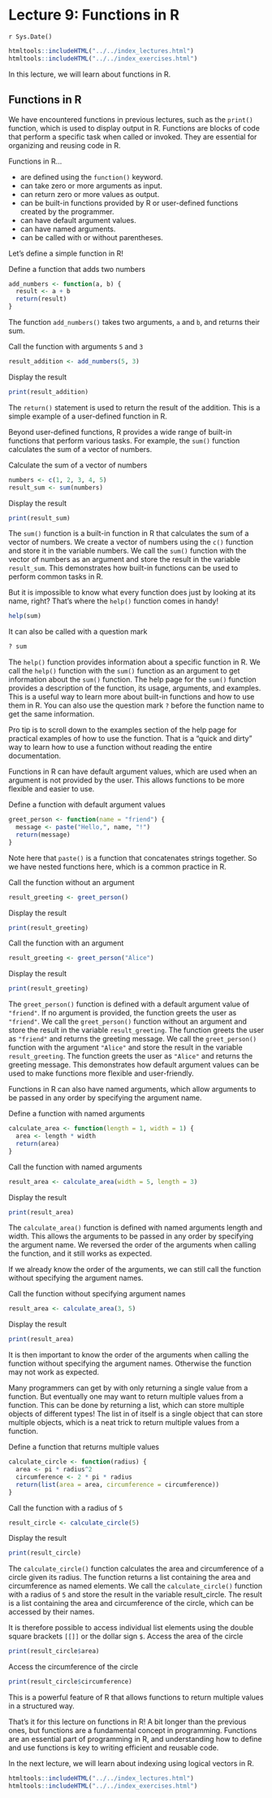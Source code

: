 # Lecture 9: Functions in R
`r Sys.Date()`

```r
htmltools::includeHTML("../../index_lectures.html")
htmltools::includeHTML("../../index_exercises.html")
```


In this lecture, we will learn about functions in R.

## Functions in R

We have encountered functions in previous lectures, such as the `print()`
function, which is used to display output in R. Functions are blocks of code
that perform a specific task when called or invoked. They are essential for
organizing and reusing code in R.

Functions in R...

- are defined using the `function()` keyword.
- can take zero or more arguments as input.
- can return zero or more values as output.
- can be built-in functions provided by R or user-defined functions created
  by the programmer.
- can have default argument values.
- can have named arguments.
- can be called with or without parentheses.

Let's define a simple function in R!

Define a function that adds two numbers

```r
add_numbers <- function(a, b) {
  result <- a + b
  return(result)
}
```

The function `add_numbers()` takes two arguments, `a` and `b`, and returns
their sum.

Call the function with arguments `5` and `3`

```r
result_addition <- add_numbers(5, 3)
```

Display the result

```r
print(result_addition)
```

The `return()` statement is used to return the result of the addition. This
is a simple example of a user-defined function in R.

Beyond user-defined functions, R provides a wide range of built-in functions
that perform various tasks. For example, the `sum()` function calculates the
sum of a vector of numbers.

Calculate the sum of a vector of numbers

```r
numbers <- c(1, 2, 3, 4, 5)
result_sum <- sum(numbers)
```

Display the result

```r
print(result_sum)
```

The `sum()` function is a built-in function in R that calculates the sum of a
vector of numbers. We create a vector of numbers using the `c()` function and
store it in the variable numbers. We call the `sum()` function with the
vector of numbers as an argument and store the result in the variable
`result_sum`. This demonstrates how built-in functions can be used to perform
common tasks in R.

But it is impossible to know what every function does just by looking at its
name, right? That's where the `help()` function comes in handy!

```r
help(sum)
```

It can also be called with a question mark

```r
? sum
```

The `help()` function provides information about a specific function in R. We
call the `help()` function with the `sum()` function as an argument to get
information about the `sum()` function. The help page for the `sum()`
function provides a description of the function, its usage, arguments, and
examples. This is a useful way to learn more about built-in functions and how
to use them in R. You can also use the question mark `?` before the function
name to get the same information.

Pro tip is to scroll down to the examples section of the help page for
practical examples of how to use the function. That is a "quick and dirty"
way to learn how to use a function without reading the entire documentation.

Functions in R can have default argument values, which are used when an
argument is not provided by the user. This allows functions to be more
flexible and easier to use.

Define a function with default argument values

```r
greet_person <- function(name = "friend") {
  message <- paste("Hello,", name, "!")
  return(message)
}
```

Note here that `paste()` is a function that concatenates strings together. So
we have nested functions here, which is a common practice in R.

Call the function without an argument

```r
result_greeting <- greet_person()
```

Display the result

```r
print(result_greeting)
```

Call the function with an argument

```r
result_greeting <- greet_person("Alice")
```

Display the result

```r
print(result_greeting)
```

The `greet_person()` function is defined with a default argument value of
`"friend"`. If no argument is provided, the function greets the user as
`"friend"`. We call the `greet_person()` function without an argument and
store the result in the variable `result_greeting`. The function greets the
user as `"friend"` and returns the greeting message. We call the
`greet_person()` function with the argument `"Alice"` and store the result in
the variable `result_greeting`. The function greets the user as `"Alice"` and
returns the greeting message. This demonstrates how default argument values
can be used to make functions more flexible and user-friendly.

Functions in R can also have named arguments, which allow arguments to be
passed in any order by specifying the argument name.

Define a function with named arguments

```r
calculate_area <- function(length = 1, width = 1) {
  area <- length * width
  return(area)
}
```

Call the function with named arguments

```r
result_area <- calculate_area(width = 5, length = 3)
```

Display the result

```r
print(result_area)
```

The `calculate_area()` function is defined with named arguments length and
width. This allows the arguments to be passed in any order by specifying the
argument name. We reversed the order of the arguments when calling the
function, and it still works as expected.

If we already know the order of the arguments, we can still call the function
without specifying the argument names.

Call the function without specifying argument names

```r
result_area <- calculate_area(3, 5)
```

Display the result

```r
print(result_area)
```

It is then important to know the order of the arguments when calling the
function without specifying the argument names. Otherwise the function may
not work as expected.

Many programmers can get by with only returning a single value from a
function. But eventually one may want to return multiple values from a
function. This can be done by returning a list, which can store multiple
objects of different types! The list in of itself is a single object that can
store multiple objects, which is a neat trick to return multiple values from
a function.

Define a function that returns multiple values

```r
calculate_circle <- function(radius) {
  area <- pi * radius^2
  circumference <- 2 * pi * radius
  return(list(area = area, circumference = circumference))
}
```

Call the function with a radius of `5`

```r
result_circle <- calculate_circle(5)
```

Display the result

```r
print(result_circle)
```

The `calculate_circle()` function calculates the area and circumference of a
circle given its radius. The function returns a list containing the area and
circumference as named elements. We call the `calculate_circle()` function
with a radius of `5` and store the result in the variable result_circle. The
result is a list containing the area and circumference of the circle, which
can be accessed by their names.

It is therefore possible to access individual list elements using the double
square brackets `[[]]` or the dollar sign `$`.
Access the area of the circle

```r
print(result_circle$area)
```

Access the circumference of the circle

```r
print(result_circle$circumference)
```

This is a powerful feature of R that allows functions to return multiple
values in a structured way.

That's it for this lecture on functions in R! A bit longer than the previous
ones, but functions are a fundamental concept in programming. Functions are
an essential part of programming in R, and understanding how to define and
use functions is key to writing efficient and reusable code.

In the next lecture, we will learn about indexing using logical vectors in R.


```r
htmltools::includeHTML("../../index_lectures.html")
htmltools::includeHTML("../../index_exercises.html")
```

